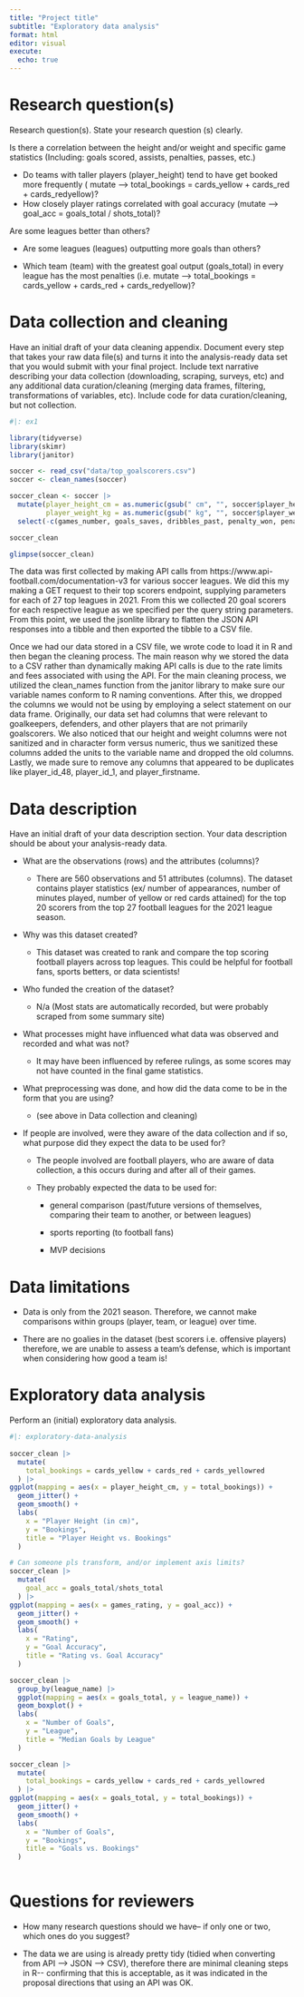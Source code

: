 ```yaml
---
title: "Project title"
subtitle: "Exploratory data analysis"
format: html
editor: visual
execute:
  echo: true
---
```


# Research question(s)

Research question(s). State your research question (s) clearly.

Is there a correlation between the height and/or weight and specific game statistics (Including: goals scored, assists, penalties, passes, etc.)

-   Do teams with taller players (player_height) tend to have get booked more frequently ( mutate --\> total_bookings = cards_yellow + cards_red + cards_redyellow)?
-   How closely player ratings correlated with goal accuracy (mutate --\> goal_acc = goals_total / shots_total)?

Are some leagues better than others?

-   Are some leagues (leagues) outputting more goals than others?

-   Which team (team) with the greatest goal output (goals_total) in every league has the most penalties (i.e. mutate --\> total_bookings = cards_yellow + cards_red + cards_redyellow)?

# Data collection and cleaning

Have an initial draft of your data cleaning appendix. Document every step that takes your raw data file(s) and turns it into the analysis-ready data set that you would submit with your final project. Include text narrative describing your data collection (downloading, scraping, surveys, etc) and any additional data curation/cleaning (merging data frames, filtering, transformations of variables, etc). Include code for data curation/cleaning, but not collection.

```r
#|: ex1

library(tidyverse)
library(skimr)
library(janitor)

soccer <- read_csv("data/top_goalscorers.csv")
soccer <- clean_names(soccer)

soccer_clean <- soccer |>
  mutate(player_height_cm = as.numeric(gsub(" cm", "", soccer$player_height)),
         player_weight_kg = as.numeric(gsub(" kg", "", soccer$player_weight))) |>
  select(-c(games_number, goals_saves, dribbles_past, penalty_won, penalty_commited, player_height, player_weight, penalty_saved, player_id_1, player_id_48, player_firstname, league_season))

soccer_clean

glimpse(soccer_clean)
```

The data was first collected by making API calls from https://www.api-football.com/documentation-v3 for various soccer leagues. We did this my making a GET request to their top scorers endpoint, supplying parameters for each of 27 top leagues in 2021. From this we collected 20 goal scorers for each respective league as we specified per the query string parameters. From this point, we used the jsonlite library to flatten the JSON API responses into a tibble and then exported the tibble to a CSV file.

Once we had our data stored in a CSV file, we wrote code to load it in R and then began the cleaning process. The main reason why we stored the data to a CSV rather than dynamically making API calls is due to the rate limits and fees associated with using the API. For the main cleaning process, we utilized the clean_names function from the janitor library to make sure our variable names conform to R naming conventions. After this, we dropped the columns we would not be using by employing a select statement on our data frame. Originally, our data set had columns that were relevant to goalkeepers, defenders, and other players that are not primarily goalscorers. We also noticed that our height and weight columns were not sanitized and in character form versus numeric, thus we sanitized these columns added the units to the variable name and dropped the old columns. Lastly, we made sure to remove any columns that appeared to be duplicates like player_id_48, player_id_1, and player_firstname.

# Data description

Have an initial draft of your data description section. Your data description should be about your analysis-ready data.

-   What are the observations (rows) and the attributes (columns)?

    -   There are 560 observations and 51 attributes (columns). The dataset contains player statistics (ex/ number of appearances, number of minutes played, number of yellow or red cards attained) for the top 20 scorers from the top 27 football leagues for the 2021 league season.

-   Why was this dataset created?

    -   This dataset was created to rank and compare the top scoring football players across top leagues. This could be helpful for football fans, sports betters, or data scientists!

-   Who funded the creation of the dataset?

    -   N/a (Most stats are automatically recorded, but were probably scraped from some summary site)

-   What processes might have influenced what data was observed and recorded and what was not?

    -   It may have been influenced by referee rulings, as some scores may not have counted in the final game statistics.

-   What preprocessing was done, and how did the data come to be in the form that you are using?

    -   (see above in Data collection and cleaning)

-   If people are involved, were they aware of the data collection and if so, what purpose did they expect the data to be used for?

    -   The people involved are football players, who are aware of data collection, a this occurs during and after all of their games.

    -   They probably expected the data to be used for:

        -   general comparison (past/future versions of themselves, comparing their team to another, or between leagues)

        -   sports reporting (to football fans)

        -   MVP decisions

# Data limitations

-   Data is only from the 2021 season. Therefore, we cannot make comparisons within groups (player, team, or league) over time.

-   There are no goalies in the dataset (best scorers i.e. offensive players) therefore, we are unable to assess a team's defense, which is important when considering how good a team is!

# Exploratory data analysis

Perform an (initial) exploratory data analysis.

```r
#|: exploratory-data-analysis 
  
soccer_clean |>
  mutate(
    total_bookings = cards_yellow + cards_red + cards_yellowred
  ) |>
ggplot(mapping = aes(x = player_height_cm, y = total_bookings)) +
  geom_jitter() +
  geom_smooth() +
  labs(
    x = "Player Height (in cm)",
    y = "Bookings",
    title = "Player Height vs. Bookings"
  )

# Can someone pls transform, and/or implement axis limits?
soccer_clean |>
  mutate(
    goal_acc = goals_total/shots_total
  ) |>
ggplot(mapping = aes(x = games_rating, y = goal_acc)) +
  geom_jitter() +
  geom_smooth() +
  labs(
    x = "Rating",
    y = "Goal Accuracy",
    title = "Rating vs. Goal Accuracy"
  )

soccer_clean |>
  group_by(league_name) |>
  ggplot(mapping = aes(x = goals_total, y = league_name)) +
  geom_boxplot() +
  labs(
    x = "Number of Goals",
    y = "League",
    title = "Median Goals by League"
  )

soccer_clean |>
  mutate(
    total_bookings = cards_yellow + cards_red + cards_yellowred
  ) |>
ggplot(mapping = aes(x = goals_total, y = total_bookings)) +
  geom_jitter() +
  geom_smooth() +
  labs(
    x = "Number of Goals",
    y = "Bookings",
    title = "Goals vs. Bookings"
  )



```

# Questions for reviewers

-   How many research questions should we have-- if only one or two, which ones do you suggest?

-   The data we are using is already pretty tidy (tidied when converting from API --\> JSON --\> CSV), therefore there are minimal cleaning steps in R\-- confirming that this is acceptable, as it was indicated in the proposal directions that using an API was OK.
